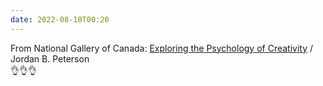 ```yaml
---
date: 2022-08-10T00:20
---
```


From National Gallery of Canada: [Exploring the Psychology of Creativity](https://youtu.be/KxGPe1jD-qY) / Jordan B. Peterson  
👌👌👌
